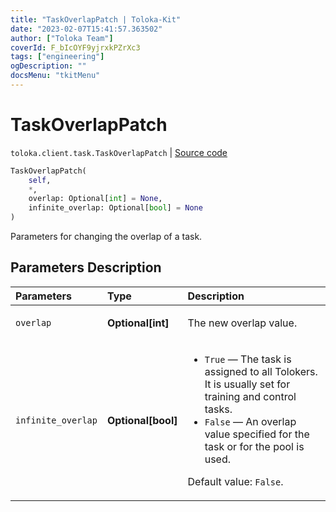 ```yaml
---
title: "TaskOverlapPatch | Toloka-Kit"
date: "2023-02-07T15:41:57.363502"
author: ["Toloka Team"]
coverId: F_bIcOYF9yjrxkPZrXc3
tags: ["engineering"]
ogDescription: ""
docsMenu: "tkitMenu"
---
```


# TaskOverlapPatch
`toloka.client.task.TaskOverlapPatch` | [Source code](https://github.com/Toloka/toloka-kit/blob/v1.1.3/src/client/task.py#L161)

```python
TaskOverlapPatch(
    self,
    *,
    overlap: Optional[int] = None,
    infinite_overlap: Optional[bool] = None
)
```

Parameters for changing the overlap of a task.

## Parameters Description

| Parameters | Type | Description |
| :----------| :----| :-----------|
`overlap`|**Optional\[int\]**|<p>The new overlap value.</p>
`infinite_overlap`|**Optional\[bool\]**|<ul> <li>`True` — The task is assigned to all Tolokers. It is usually set for training and control tasks.</li> <li>`False` — An overlap value specified for the task or for the pool is used.</li> </ul> <p></p><p>Default value: `False`.</p>